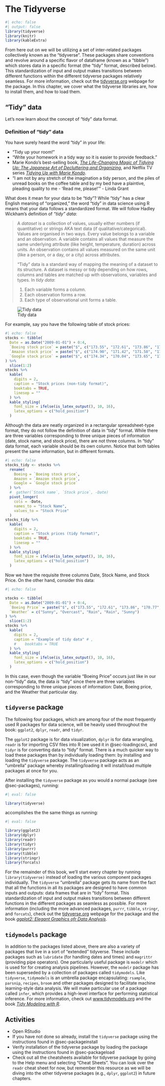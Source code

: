 # The Tidyverse {#sec-tidyverse}

```r
#| echo: false
#| output: false
library(tidyverse)
library(knitr)
library(kableExtra)
```

From here out on we will be utilizing a set of inter-related packages collectively known as the "tidyverse".  These packages share conventions and revolve around a specific flavor of dataframe (known as a "tibble") which stores data in a specific format (the "tidy" format, described below). This standardization of input and output makes transitions between different functions within the different tidyverse packages relatively seamless. For more information, check out the [tidyverse.org](https://www.tidyverse.org/) webpage for the package.  In this chapter, we cover what the tidyverse libraries are, how to install them, and how to load them.

## "Tidy" data {#sec-tidy-data-ex}

Let's now learn about the concept of "tidy" data format.

### Definition of "tidy" data {#sec-tidy-definition}

You have surely heard the word "tidy" in your life:

* "Tidy up your room!"
* "Write your homework in a tidy way so it is easier to provide feedback."
* Marie Kondo's best-selling book, [_The Life-Changing Magic of Tidying Up: The Japanese Art of Decluttering and Organizing_](https://www.powells.com/book/-9781607747307), and Netflix TV series [_Tidying Up with Marie Kondo_](https://www.netflix.com/title/80209379).
* "I am not by any stretch of the imagination a tidy person, and the piles of unread books on the coffee table and by my bed have a plaintive, pleading quality to me - 'Read me, please!'" - Linda Grant

What does it mean for your data to be "tidy"? While "tidy" has a clear English meaning of "organized," the word "tidy" in data science using R means that your data follows a standardized format. We will follow Hadley Wickham's definition of *"tidy" data*:

> A *dataset* is a collection of values, usually either numbers (if quantitative) or strings AKA text data (if qualitative/categorical). Values are organised in two ways. Every value belongs to a variable and an observation. A variable contains all values that measure the same underlying attribute (like height, temperature, duration) across units. An observation contains all values measured on the same unit (like a person, or a day, or a city) across attributes.
> 
> "Tidy" data is a standard way of mapping the meaning of a dataset to its structure. A dataset is messy or tidy depending on how rows, columns and tables are matched up with observations, variables and types. In *tidy data*:
>
> 1. Each variable forms a column.
> 2. Each observation forms a row.
> 3. Each type of observational unit forms a table.

![Tidy data](images/mechanics/tidy-1.png)


For example, say you have the following table of stock prices:

```r
#| echo: false
stocks <- tibble(
  Date = as.Date("2009-01-01") + 0:4,
  `Boeing stock price` = paste("$", c("173.55", "172.61", "173.86", "170.77", "174.29"), sep = ""),
  `Amazon stock price` = paste("$", c("174.90", "171.42", "171.58", "173.89", "170.16"), sep = ""),
  `Google stock price` = paste("$", c("174.34", "170.04", "173.65", "174.87", "172.19"), sep = "")
) %>%
  slice(1:2)
stocks %>%
  kable(
    digits = 2,
    caption = "Stock prices (non-tidy format)",
    booktabs = TRUE,
    linesep = ""
  ) %>%
  kable_styling(
    font_size = ifelse(is_latex_output(), 10, 16),
    latex_options = c("hold_position")
  )
```

Although the data are neatly organized in a rectangular spreadsheet-type format, they do not follow the definition of data in "tidy" format. While there are three variables corresponding to three unique pieces of information (date, stock name, and stock price), there are not three columns. In "tidy" data format, each variable should be its own column. Notice that both tables present the same information, but in different formats. 

```r
#| echo: false
stocks_tidy <- stocks %>%
  rename(
    Boeing = `Boeing stock price`,
    Amazon = `Amazon stock price`,
    Google = `Google stock price`
  ) %>%
  #  gather(`Stock name`, `Stock price`, -Date)
  pivot_longer(
    cols = -Date,
    names_to = "Stock Name",
    values_to = "Stock Price"
  )
stocks_tidy %>%
  kable(
    digits = 2,
    caption = "Stock prices (tidy format)",
    booktabs = TRUE,
    linesep = ""
  ) %>%
  kable_styling(
    font_size = ifelse(is_latex_output(), 10, 16),
    latex_options = c("hold_position")
  )
```

Now we have the requisite three columns Date, Stock Name, and Stock Price. On the other hand, consider this data:

```r
#| echo: false

stocks <- tibble(
  Date = as.Date("2009-01-01") + 0:4,
  `Boeing Price` = paste("$", c("173.55", "172.61", "173.86", "170.77", "174.29"), sep = ""),
  `Weather` = c("Sunny", "Overcast", "Rain", "Rain", "Sunny")
) %>%
  slice(1:2)
stocks %>%
  kable(
    digits = 2,
    caption = "Example of tidy data" # ,
    #    booktabs = TRUE
  ) %>%
  kable_styling(
    font_size = ifelse(is_latex_output(), 10, 16),
    latex_options = c("hold_position")
  )
```

In this case, even though the variable "Boeing Price" occurs just like in our non-"tidy" data, the data *is* "tidy" since there are three variables corresponding to three unique pieces of information: Date, Boeing price, and the Weather that particular day.


## `tidyverse` package {#sec-tidyverse-package}

The following four packages, which are among four of the most frequently used R packages for data science, will be heavily used throughout the book: `ggplot2`, `dplyr`, `readr`, and `tidyr`.

The `ggplot2` package is for data visualization, `dplyr` is for data wrangling, `readr` is for importing CSV files into R (we used it in @sec-loadingcsv), and `tidyr` is for converting data to "tidy" format. There is a much quicker way to load these packages than by individually loading them: by installing and loading the `tidyverse` package. The `tidyverse` package acts as an "umbrella" package whereby installing/loading it will install/load multiple packages at once for you. 

After installing the `tidyverse` package as you would a normal package (see @sec-packages), running:

```r
#| eval: false

library(tidyverse)
```

accomplishes the the same things as running:

```r
#| eval: false

library(ggplot2)
library(dplyr)
library(readr)
library(tidyr)
library(purrr)
library(tibble)
library(stringr)
library(forcats)
```


For the remainder of this book, we'll start every chapter by running `library(tidyverse)` instead of loading the various component packages individually. The `tidyverse` "umbrella" package gets its name from the fact that all the functions in all its packages are designed to have common inputs and outputs: data frames that are in "tidy" format. This standardization of input and output makes transitions between different functions in the different packages as seamless as possible. For more information (including the more advanced packages, `purrr`, `tibble`, `stringr`, and `forcats`), check out the [tidyverse.org](https://www.tidyverse.org/) webpage for the package and the book [_ggplot2: Elegant Graphics ofr Data Analysis_](https://ggplot2-book.org/).


## `tidymodels` package {#sec-tidymodels-package}

In addition to the packages listed above, there are also a variety of packages that live in a sort of "extended" tidyverse.  These include packages such as `lubridate` (for handling dates and times) and `magrittr` (providing pipe operators).  One particularly useful package is `modelr` which is used for for creating analysis pipelines.  However, the `modelr` package has been superseded by a collection of packages called `tidymodels`.  Like `tidyverse`, `tidymodels` is an umbrella package encapsulating: `rsample`, `parsnip`, `recipes`, `broom` and other packages designed to facilitate machine learning-style data analysis.  We will make particular use of a package called `infer`, which provides a high-level interface for performing statistical inference.  For more information, check out  [www.tidymodels.org](https://www.tidymodels.org) and the book [_Tidy Modeling with R_](https://www.tmwr.org/).


## Activities  {#sec-rlangactivities}

- Open RStudio
- If you have not done so already, install the `tidyverse` package using the instructions found in @sec-packageinstall
- Verify installation of the tidyverse package by loading the package using the instructions found in @sec-packageload
- Check out all the cheatsheets available for tidyverse package by going to the Help menu and selecting "Cheat Sheets". You can look over the `readr` cheat sheet for now, but remember this resource as we will be diving into the other tidyverse packages (e.g., `dplyr`, `ggplot2`) in future chapters.